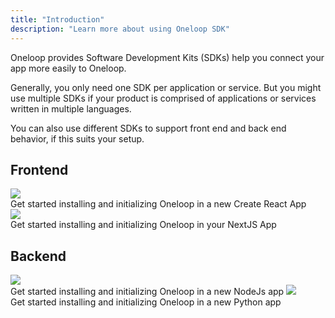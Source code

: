 ```yaml
---
title: "Introduction"
description: "Learn more about using Oneloop SDK"
---
```


Oneloop provides Software Development Kits (SDKs) help you connect your app more easily to Oneloop.

Generally, you only need one SDK per application or service. But you might use multiple SDKs if your product is comprised of applications or services written in multiple languages.

You can also use different SDKs to support front end and back end behavior, if this suits your setup.

## Frontend

<CardGroup cols={2}>
  <Card title="React" href="/sdk/react">
    <img className="h-20" src="/images/react_logo.svg" />
    <br />
    <div>
      Get started installing and initializing Oneloop in a new Create React App
    </div>
  </Card>
  <Card title="NextJS" href="/sdk/nextjs">
    <img className="h-20" src="/images/nextjs_logo.svg" />
    <br />
    <div>
      Get started installing and initializing Oneloop in your NextJS App
    </div>
  </Card>
</CardGroup>

## Backend

<CardGroup cols={2}>
  <Card title="NodeJs" href="/sdk/nodejs">
    <img className=" h-20" src="/images/nodejs_logo.svg" />
    <br />
    Get started installing and initializing Oneloop in a new NodeJs app
  </Card>
  <Card title="Python" href="/sdk/python">
    <img className=" h-20" src="/images/python_logo.png" />
    <br />
    Get started installing and initializing Oneloop in a new Python app
  </Card>
</CardGroup>

